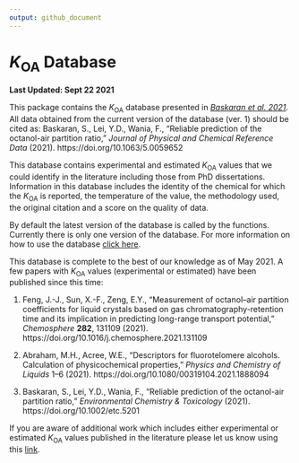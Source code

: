```yaml
---
output: github_document
---
```


# *K*~OA~ Database
**Last Updated: Sept 22 2021**

This package contains the *K*~OA~ database presented in *[Baskaran et al. 2021](https://www.doi.org/10.1063/5.0059652)*. All data obtained from the current version of the database (ver. 1) should be cited as: Baskaran, S., Lei, Y.D., Wania, F., "Reliable prediction of the octanol-air partition ratio," *Journal of Physical and Chemical Reference Data* (2021). https://doi.org/10.1063/5.0059652 

This database contains experimental and estimated *K*~OA~ values that we could identify in the literature including those from PhD dissertations. Information in this database includes the identity of the chemical for which the *K*~OA~ is reported, the temperature of the value, the methodology used, the original citation and a score on the quality of data.

By default the latest version of the database is called by the functions. Currently there is only one version of the database. For more information on how to use the database [click here](https://sivanibaskaran.github.io/koadata/).

This database is complete to the best of our knowledge as of May 2021. A few papers with *K*~OA~ values (experimental or estimated) have been published since this time:

1. Feng, J.-J., Sun, X.-F., Zeng, E.Y., "Measurement of octanol–air partition coefficients for liquid crystals based on gas chromatography-retention time and its implication in predicting long-range transport potential," *Chemosphere* **282**, 131109 (2021). https://doi.org/10.1016/j.chemosphere.2021.131109

2. Abraham, M.H., Acree, W.E., "Descriptors for fluorotelomere alcohols. Calculation of physicochemical properties," *Physics and Chemistry of Liquids* 1–6 (2021). https://doi.org/10.1080/00319104.2021.1888094

3. Baskaran, S., Lei, Y.D., Wania, F., "Reliable prediction of the octanol-air partition ratio," *Environmental Chemistry & Toxicology* (2021). https://doi.org/10.1002/etc.5201 


If you are aware of additional work which includes either experimental or estimated *K*~OA~ values published in the literature please let us know using this [link](https://forms.gle/u38fENZoAtixvM8G9).

